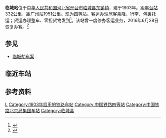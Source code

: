 {{Infobox China railway station 
|车站名称 = 临城站
|图片 = 
|图片介紹 = 
|其他名称= 
|车站名称拼音=Lincheng Zhan
|英文名称 =Lincheng Railway Station
|电报码 = UUP
|拼音码 = LCH
|车站代码 = 20483<ref>{{cite book|title=中华人民共和国铁路车站代码（GB/T 10302-2010）|publisher=中国标准出版社|year=2010|isbn=155066140495|ignore-isbn-error=true|pages=22}}</ref>
|车站类型= 客、货运站
|始建时间=
|开通运营= 1903年
|车站位置 =[[中华人民共和国|中华人民共和国]][[河北省|河北省]][[邢台市|邢台市]][[临城县|临城县]][[东镇镇_(临城县)|东镇镇]]
|归属 = [[北京铁路局|北京铁路局]]
|使用状态= 使用中
|线路 = [[京广铁路|京广铁路]]
|车站等级 = [[四等站_(中鐵)|四等站]]
|月台数目 = 2
|侧式站台=1
|岛式站台=1
|站台面 = 3	
|股道数目 =5
|正线= 2
|到发线=3 
|其它线= 0
|坐标 = {{Coord|37|28|10|N|114|36|21|E|format=dms|display=inline,title|type:railwaystation_region:CN}}
|网站 = }}
{{BS-map|title=临城站路轨及月台配置示意图|navbar=Rdt_demo|map=
CONTg\CONTg\~~[[京广铁路|京广铁路]][[上行线|上]]、[[下行线|下行线]][[丰台站|丰台站]]方向
STRg\STRf\
ENDEa\STR\STR\\
STR\STR\STR\\
STR\STR!~STRc2\ABZg3\\
STR\ABZg+1\STRc4!~STR\\
STR\ABZg2\STRc3!~STR\\
STR!~STRc2\ABZg3!~STRc1\ABZg+4\\
ABZg+1\STRc4!~STR\ABZg2\STRc3\
STRc2\ABZg3\STR\STR!~STRc1\STR+4\\
STR+1\STRc4!~STR\STR\STR\STR\\
STR\STR\STR\STR\STR\\
STR\STR\STR\STR\STR\\
STR\STR\STR\STR\STR\\
STR\STR\STR\STR\STR+BSl\\
STR\STR\STR\STR\STR+BSl\\
STR+BSl\STR+BSr\STR\STR\STR+BSl\\
STR+BSl\STR+BSr\STR\STR\STR+BSl\\
STR+BSl\STR+BSr\STR\STR\STR+BSl\\
STR+BSl\STR+BSr\STR\STR\STR+BSl\\
STR+BSl\STR+BSr\STR\STR\STR+BSl\\
STR+BSl\STR+BSr\STR\STR\ABZg2\STRc3\
STR+BSl\STR+BSr\STR\STR\STR!~STRc1\LSTR2+4\
STR\STR\STR\STR\STR\\
STR\STR\STR\STR\STR\\
STR\STR\STR\STR\STR\STRc2\LSTR3+1
STR\STR\STR\STR\STR!~STRc2\ABZ1+3f\STRc4
STR2\STRc3!~STR\STR\STR!~STRc2\ABZ3+1g\STRc4!~STR\
STRc1\ABZ2+4g\STRc3!~STR\ABZg+1\STRc4\STR\
STRc1\ABZg+4!~STRc2\ABZg3\\STR
\ABZg+1\STRc4!~STR\\STR
\ABZg2\STRc3!~STR\\STR
\STR!~STRc1\ABZg+4\\ENDEe
STRg\STRf\
CONTf\CONTf\~~[[京广铁路|京广铁路]][[上行线|上]]、[[下行线|下行线]][[广州站|广州站]]方向
}}
'''临城站'''位于[[中华人民共和国|中华人民共和国]][[河北省|河北省]][[邢台市|邢台市]][[临城县|临城县]][[东镇镇_(临城县)|东镇镇]]，建于1903年。距[[丰台站|丰台站]]332公里，距[[广州站|广州站]]1951公里。现为[[四等站_(中鐵)|四等站]]。客运办理旅客乘降，行李、包裹托运；货运办理整车、零担货物发到<ref>{{cite book |title=中国铁路站名词典 |author=孙本祥 编 |publisher=中国铁道出版社 |year=2003 |isbn=9787113039417 |pages=393 }}</ref>。该站曾一度停办客运业务，2016年6月28日恢复办客。<ref>{{cite news|url=http://hebei.hebnews.cn/2016-06/29/content_5614406.htm|title=临城火车站客运业务恢复开通|publisher=[[邢台日报|邢台日报]]|date=2016-06-29|accessdate=2016-06-29|archive-date=2018-09-06|archive-url=https://web.archive.org/web/20180906090331/http://hebei.hebnews.cn/2016-06/29/content_5614406.htm|dead-url=no}}</ref>

==参见==
*[[临城劫车案|临城劫车案]]

==临近车站==
{{start rail box|[[中国铁路|中国铁路]]}}
{{s-inop|[[鸭鸽营站|鸭鸽营站]]|{{站|丰台}}方向}}
{{s-line|[[京广铁路|京广铁路]]<br/>← {{0}}9km 临城站 10km →}}
{{s-inop|[[隆尧县站|隆尧县站]]|{{站|广州}}方向}}
{{end box}}

==参考资料==
{{reflist}}

{{京广铁路}}

[[Category:邢台市铁路车站|L]]
[[Category:1903年启用的铁路车站|Category:1903年启用的铁路车站]]
[[Category:中国铁路四等站|Category:中国铁路四等站]]
[[Category:中国铁路北京局集团车站|Category:中国铁路北京局集团车站]]
[[Category:临城县|Category:临城县]]